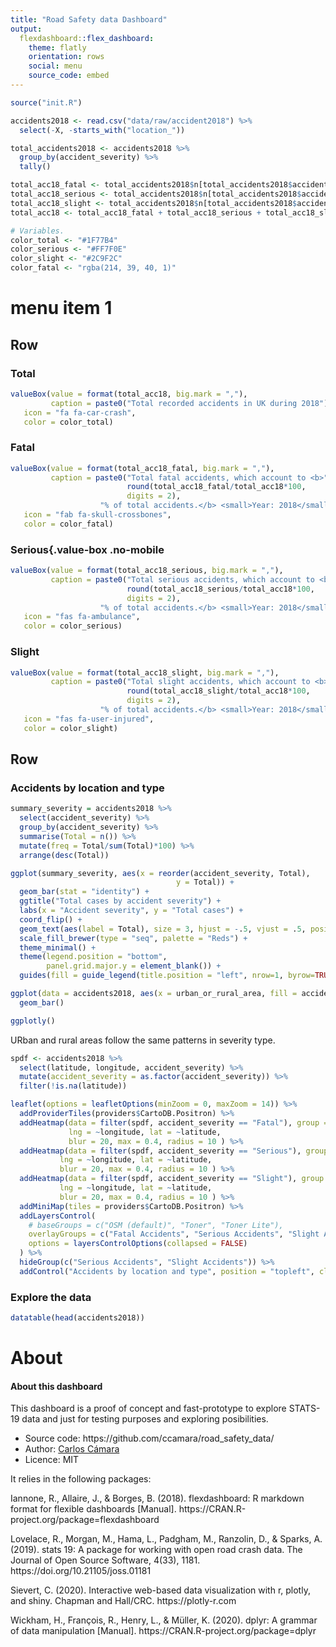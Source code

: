 ```yaml
---
title: "Road Safety data Dashboard"
output: 
  flexdashboard::flex_dashboard:
    theme: flatly
    orientation: rows
    social: menu    
    source_code: embed
---
```


```r
source("init.R")

accidents2018 <- read.csv("data/raw/accident2018") %>% 
  select(-X, -starts_with("location_"))

total_accidents2018 <- accidents2018 %>% 
  group_by(accident_severity) %>% 
  tally() 

total_acc18_fatal <- total_accidents2018$n[total_accidents2018$accident_severity == "Fatal"]
total_acc18_serious <- total_accidents2018$n[total_accidents2018$accident_severity == "Serious"]
total_acc18_slight <- total_accidents2018$n[total_accidents2018$accident_severity == "Slight"]
total_acc18 <- total_acc18_fatal + total_acc18_serious + total_acc18_slight

# Variables.
color_total <- "#1F77B4"
color_serious <- "#FF7F0E"
color_slight <- "#2C9F2C"
color_fatal <- "rgba(214, 39, 40, 1)"

```

menu item 1
=====================================  
Row
------------------
### Total {.value-box .no-mobile}

```r

valueBox(value = format(total_acc18, big.mark = ","),
         caption = paste0("Total recorded accidents in UK during 2018"), 
   icon = "fa fa-car-crash", 
   color = color_total)
```

### Fatal {.value-box .no-mobile}

```r

valueBox(value = format(total_acc18_fatal, big.mark = ","),
         caption = paste0("Total fatal accidents, which account to <b>",
                          round(total_acc18_fatal/total_acc18*100,  
                          digits = 2),
                    "% of total accidents.</b> <small>Year: 2018</small>"), 
   icon = "fab fa-skull-crossbones", 
   color = color_fatal)
```

### Serious{.value-box .no-mobile

```r

valueBox(value = format(total_acc18_serious, big.mark = ","),
         caption = paste0("Total serious accidents, which account to <b>",
                          round(total_acc18_serious/total_acc18*100,  
                          digits = 2),
                    "% of total accidents.</b> <small>Year: 2018</small>"), 
   icon = "fas fa-ambulance", 
   color = color_serious)
```

### Slight {.value-box .no-mobile}

```r

valueBox(value = format(total_acc18_slight, big.mark = ","),
         caption = paste0("Total slight accidents, which account to <b>",
                          round(total_acc18_slight/total_acc18*100,  
                          digits = 2),
                    "% of total accidents.</b> <small>Year: 2018</small>"), 
   icon = "fas fa-user-injured", 
   color = color_slight)
```


Row {.tabset}
-----------------------------------------------------------------------

### Accidents by location and type 

```r
summary_severity = accidents2018 %>% 
  select(accident_severity) %>%
  group_by(accident_severity) %>%
  summarise(Total = n()) %>%
  mutate(freq = Total/sum(Total)*100) %>%
  arrange(desc(Total))

ggplot(summary_severity, aes(x = reorder(accident_severity, Total), 
                                     y = Total)) +
  geom_bar(stat = "identity") +
  ggtitle("Total cases by accident severity") +
  labs(x = "Accident severity", y = "Total cases") +
  coord_flip() +
  geom_text(aes(label = Total), size = 3, hjust = -.5, vjust = .5, position = "stack") +
  scale_fill_brewer(type = "seq", palette = "Reds") +
  theme_minimal() +
  theme(legend.position = "bottom",
        panel.grid.major.y = element_blank()) +
  guides(fill = guide_legend(title.position = "left", nrow=1, byrow=TRUE))
```

```r
ggplot(data = accidents2018, aes(x = urban_or_rural_area, fill = accident_severity)) +
  geom_bar()

ggplotly()
```

URban and rural areas follow the same patterns in severity type. 


```r

spdf <- accidents2018 %>%
  select(latitude, longitude, accident_severity) %>% 
  mutate(accident_severity = as.factor(accident_severity)) %>% 
  filter(!is.na(latitude))

leaflet(options = leafletOptions(minZoom = 0, maxZoom = 14)) %>%
  addProviderTiles(providers$CartoDB.Positron) %>%
  addHeatmap(data = filter(spdf, accident_severity == "Fatal"), group = "Fatal Accidents",
             lng = ~longitude, lat = ~latitude,
             blur = 20, max = 0.4, radius = 10 ) %>%
  addHeatmap(data = filter(spdf, accident_severity == "Serious"), group = "Serious Accidents",
           lng = ~longitude, lat = ~latitude,
           blur = 20, max = 0.4, radius = 10 ) %>%
  addHeatmap(data = filter(spdf, accident_severity == "Slight"), group = "Slight Accidents",
           lng = ~longitude, lat = ~latitude,
           blur = 20, max = 0.4, radius = 10 ) %>%
  addMiniMap(tiles = providers$CartoDB.Positron) %>% 
  addLayersControl(
    # baseGroups = c("OSM (default)", "Toner", "Toner Lite"),
    overlayGroups = c("Fatal Accidents", "Serious Accidents", "Slight Accidents"),
    options = layersControlOptions(collapsed = FALSE)
  ) %>% 
  hideGroup(c("Serious Accidents", "Slight Accidents")) %>% 
  addControl("Accidents by location and type", position = "topleft", className="map-title")

```



### Explore the data

```r
datatable(head(accidents2018))
```


About
=====================================  

#### About this dashboard

This dashboard is a proof of concept and fast-prototype to explore STATS-19 data and just for testing purposes and exploring posibilities. 

* Source code: https://github.com/ccamara/road_safety_data/
* Author: [Carlos Cámara](https://carloscamara.es)
* Licence: MIT

It relies in the following packages:

Iannone, R., Allaire, J., & Borges, B. (2018). flexdashboard: R markdown format for flexible dashboards [Manual]. https://CRAN.R-project.org/package=flexdashboard

Lovelace, R., Morgan, M., Hama, L., Padgham, M., Ranzolin, D., & Sparks, A. (2019). stats 19: A package for working with open road crash data. The Journal of Open Source Software, 4(33), 1181. https://doi.org/10.21105/joss.01181

Sievert, C. (2020). Interactive web-based data visualization with r, plotly, and shiny. Chapman and Hall/CRC. https://plotly-r.com

Wickham, H., François, R., Henry, L., & Müller, K. (2020). dplyr: A grammar of data manipulation [Manual]. https://CRAN.R-project.org/package=dplyr
